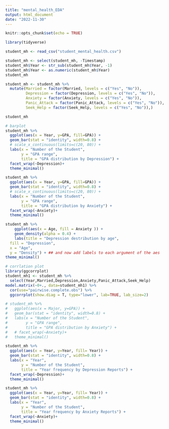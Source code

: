 ```yaml
---
title: "mental_health_EDA"
output: html_document
date: "2022-11-30"
---
```


```r
knitr::opts_chunk$set(echo = TRUE)
```

```r
library(tidyverse)
```

```r
student_mh <- read_csv("student_mental_health.csv")

student_mh <- select(student_mh, -Timestamp)
student_mh$Year <- str_sub(student_mh$Year, -1)
student_mh$Year <- as.numeric(student_mh$Year)
student_mh
```

```r
student_mh <- student_mh %>%
  mutate(Married = factor(Married, levels = c("Yes", "No")),
         Depression = factor(Depression, levels = c("Yes", "No")),
         Anxiety = factor(Anxiety, levels = c("Yes", "No")),
         Panic_Attack = factor(Panic_Attack, levels = c("Yes", "No")),
         Seek_Help = factor(Seek_Help, levels = c("Yes", "No")),)

student_mh
```

```r
# barplot
student_mh %>%
  ggplot(aes(x = Year, y=GPA, fill=GPA)) +
  geom_bar(stat = "identity", width=0.8) +
  # scale_x_continuous(limits=c(20, 80)) +
  labs(x = "Number of the Student",
       y = "GPA range",
       title = "GPA distribution by Depression") +
  facet_wrap(~Depression)+
  theme_minimal()
```

```r
student_mh %>%
  ggplot(aes(x = Year, y=GPA, fill=GPA)) +
  geom_bar(stat = "identity", width=0.8) +
  # scale_x_continuous(limits=c(20, 80)) +
  labs(x = "Number of the Student",
       y = "GPA range",
       title = "GPA distribution by Anxiety") +
  facet_wrap(~Anxiety)+
  theme_minimal()
```


```r
student_mh %>%
    ggplot(aes(x = Age, fill = Anxiety )) +
    geom_density(alpha = 0.4) +
    labs(title = "Depression destribution by age",
  fill = "Depression",
  x = "Age",
  y = "Density") + ## and now add labels to each argument of the aes
theme_minimal()
```

```r
# corrlation plot
library(ggcorrplot)
student_mh1 <- student_mh %>% 
  select(Year,Married,Depression,Anxiety,Panic_Attack,Seek_Help)
model.matrix(~0+., data=student_mh1) %>% 
  cor(use="pairwise.complete.obs") %>% 
  ggcorrplot(show.diag = T, type="lower", lab=TRUE, lab_size=2)
```

```r
# student_mh %>%
#   ggplot(aes(x = Major, y=GPA)) +
#   geom_bar(stat = "identity", width=0.8) +
#   labs(x = "Number of the Student",
#        y = "GPA range",
#        title = "GPA distribution by Anxiety") +
#   # facet_wrap(~Anxiety)+
#   theme_minimal()
```


```r
student_mh %>%
  ggplot(aes(x = Year, y=Year, fill= Year)) +
  geom_bar(stat = "identity", width=0.8) +
  labs(x = "Year",
       y = "Number of the Student",
       title = "Year frequency by Depression Reports") +
  facet_wrap(~Depression)+
  theme_minimal()
```

```r
student_mh %>%
  ggplot(aes(x = Year, y=Year, fill= Year)) +
  geom_bar(stat = "identity", width=0.8) +
  labs(x = "Year",
       y = "Number of the Student",
       title = "Year frequency by Anxiety Reports") +
  facet_wrap(~Anxiety)+
  theme_minimal()
```






